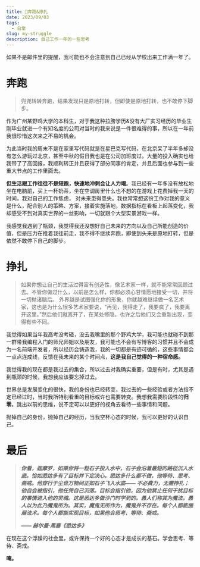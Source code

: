 ```yaml
---
title: 🏃奔跑&挣扎
date: 2023/09/03
tags:
  - 日常
slug: my-struggle
description: 自己工作一年的一些思考
---
```


如果不是邮件里的提醒，我可能也不会注意到自己已经从学校出来工作满一年了。

# 奔跑

> 兜兜转转奔跑，结果发现只是原地打转，但即使是原地打转，也不敢停下脚步。

作为广州某野鸡大学的本科生，对于我这种拉胯学历&没有大厂实习经历的毕业生刚毕业就进一个有知名度的公司对当时的我来说是一件很难得的事，所以在一年前我很珍惜这次来之不易的机会。

为此当时我的周末不是在家里写代码就是在星巴克写代码，在北京呆了半年多却没有怎么游玩过北京，甚至中秋的假日我也是在公司加班度过。大量的投入确实也给我带了了高回报，我顺利转正并且获得了部分同事的肯定，并且后面也参与到一些重大节点的工作里面去。

**但生活跟工作往往不是短跑，快速地冲刺会让人力竭**。我已经有一年多没有放松地坐在电脑前，买上一杯奶茶，坐在空调房里什么也不想的在游戏上花费掉我一天的时间，我对自己的工作焦虑， 对未来患得患失。我也常常想这份工作对我的意义是什么，配合别人的策略、方案，接着实施落地，数据指标在看板上起落变化，我却感受不到对真实世界的一丝影响，一切就跟个大型实景游戏一样。

我感觉我遇到了瓶颈，我觉得我还没想好自己未来的方向以及自己所能创造的价值，但是压力在推着我往前走，我不得不继续奔跑，即使到头来是原地打转，但是依然不敢停下自己的脚步。

# 挣扎

> 如果你想让自己的生活过得富有创造性，像艺术家一样，就不能常常回顾过去。不管你做过什么，以前是怎么样，你都必须心甘情愿地接受一切，并将一切抛诸脑后。
> 外界越是试图强化你的形象，你就越难继续做一名艺术家，这也是为什么很多艺术家要说，“再见，我得走了，我要疯了，我要离开这里。”然后他们就离开了，在某处修隐。也许之后他们又会重新出现，变得有些不同。

我觉得如果当年我高考没考砸，没去我嘴里的那个野鸡大学，我可能也就碰不到那一群带我编程入门的师兄师姐以及朋友，我可能也不会有写博客的习惯并且不会成为一名前端开发者，所以经历会铸造我，我的一切都是有迹可循的，这些事情都会一点点连成线，反馈在我未来的某个时间点，**这是我自己觉得的一种宿命感。**

我觉得我的现在都是我过去的集合，所以过去对我确实重要，但是有时，尤其是遇到瓶颈的时候，我想我应该要忘掉过去。

世界总是发展变化的很快，我的身份也已经转变，我过去的一些经验或者方法指不定已经过时，当时我所特别看重的目标或许也需要转变。我想我需要阶段性的**归零**。跳出以前的思维，说不定可以以更好的视角去看待一些事情和问题。

抛掉自己的身份，抛掉自己的经历，当我空杯心态的时候，我可以更好的认识自己。

# 最后

> **_你看，迦摩罗，如果你将一粒石子投入水中，石子会沿着最短的路径沉入水底。恰如悉达多有了目标并下定决心。悉达多什么都不做，他等待、思考、斋戒。他穿行于尘世万物间正如石子飞入水底—— 不必费力，无需挣扎；他自会被指引，他任凭自己沉落。目标会指引他，因为他禁止任何干扰目标的事情进入他的灵魂。这是悉达多做沙门时学到的。愚人们称其为魔法。愚人以为此乃魔鬼所为。其实，魔鬼无所作为，魔鬼并不存在。每个人都能施展法术。每个人都能实现目标，如果他会思考、等待、斋戒。_**
>
> **_—— 赫尔曼·黑塞《悉达多》_**

在现在这个浮躁的社会里，或许保持一个好的心态才是成长的基石。学会思考、等待、斋戒。

**唵。**
